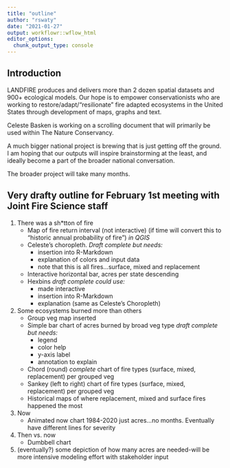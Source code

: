 ```yaml
---
title: "outline"
author: "rswaty"
date: "2021-01-27"
output: workflowr::wflow_html
editor_options:
  chunk_output_type: console
---
```


## Introduction

LANDFIRE produces and delivers more than 2 dozen spatial datasets and 900+ ecological models.  Our hope is to empower conservationists who are working to restore/adapt/"resilionate" fire adapted ecosystems in the United States through development of maps, graphs and text.

Celeste Basken is working on a scrolling document that will primarily be used within The Nature Conservancy.

A much bigger national project is brewing that is just getting off the ground.  I am hoping that our outputs will inspire brainstorming at the least, and ideally become a part of the broader national conversation.

The broader project will take many months.

## Very drafty outline for February 1st meeting with Joint Fire Science staff

1.	There was a sh*tton of fire
    * Map of fire return interval (not interactive) (if time will convert this to “historic annual probability of fire”) *in QGIS*
    * Celeste's choropleth.  *Draft complete but needs:*
        * insertion into R-Markdown
        * explanation of colors and input data
        * note that this is all fires...surface, mixed and replacement
    * Interactive horizontal bar, acres per state descending
    * Hexbins *draft complete could use:*
        * made interactive
        * insertion into R-Markdown
        * explanation (same as Celeste's Choropleth)
2.	Some ecosystems burned more than others
    * Group veg map inserted
    * Simple bar chart of acres burned by broad veg type *draft complete but needs:*
        * legend
        * color help
        * y-axis label
        * annotation to explain
    * Chord (round) *complete* chart of fire types (surface, mixed, replacement) per grouped veg
    * Sankey (left to right) chart of fire types (surface, mixed, replacement) per grouped veg
    * Historical maps of where replacement, mixed and surface fires happened the most
3.	Now
    * Animated now chart 1984-2020 just acres…no months.  Eventually have different lines for severity
4.	Then vs. now
    * Dumbbell chart
5.	(eventually?) some depiction of how many acres are needed-will be more intensive modeling effort with stakeholder input
